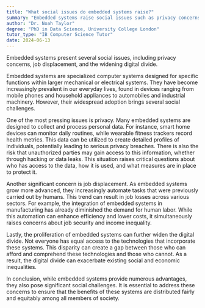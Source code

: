 ```yaml
---
title: "What social issues do embedded systems raise?"
summary: "Embedded systems raise social issues such as privacy concerns, job displacement, and digital divide."
author: "Dr. Noah Taylor"
degree: "PhD in Data Science, University College London"
tutor_type: "IB Computer Science Tutor"
date: 2024-06-13
---
```


Embedded systems present several social issues, including privacy concerns, job displacement, and the widening digital divide.

Embedded systems are specialized computer systems designed for specific functions within larger mechanical or electrical systems. They have become increasingly prevalent in our everyday lives, found in devices ranging from mobile phones and household appliances to automobiles and industrial machinery. However, their widespread adoption brings several social challenges.

One of the most pressing issues is privacy. Many embedded systems are designed to collect and process personal data. For instance, smart home devices can monitor daily routines, while wearable fitness trackers record health metrics. This data can be utilized to create detailed profiles of individuals, potentially leading to serious privacy breaches. There is also the risk that unauthorized parties may gain access to this information, whether through hacking or data leaks. This situation raises critical questions about who has access to the data, how it is used, and what measures are in place to protect it.

Another significant concern is job displacement. As embedded systems grow more advanced, they increasingly automate tasks that were previously carried out by humans. This trend can result in job losses across various sectors. For example, the integration of embedded systems in manufacturing has already diminished the demand for human labor. While this automation can enhance efficiency and lower costs, it simultaneously raises concerns about job security and income inequality.

Lastly, the proliferation of embedded systems can further widen the digital divide. Not everyone has equal access to the technologies that incorporate these systems. This disparity can create a gap between those who can afford and comprehend these technologies and those who cannot. As a result, the digital divide can exacerbate existing social and economic inequalities.

In conclusion, while embedded systems provide numerous advantages, they also pose significant social challenges. It is essential to address these concerns to ensure that the benefits of these systems are distributed fairly and equitably among all members of society.
    